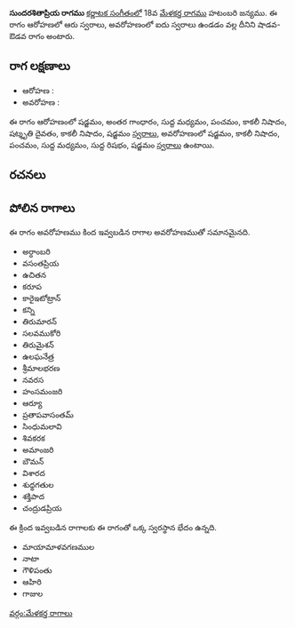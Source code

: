 {{Infobox ragam
	| name          	= సుందరశితాప్రియ
	| synonym	    	= 
	| mela          	= 
	| chakra        	= 
	| janaka        	= 
	| type          	= శాడవ-ఔడవ
	| arohanam      	= {{svaraC|S|G3|M1|P|N3|D3|N3|S'}} 
	| avarohanam    	= {{svaraC|S'|N3|P|M1|R1|S}}
	| jeeva         	=
	| chhaya        	=
	| nyasa         	=
	| vishesha      	= 
	| equivalent  		= 
}}
{{కర్ణాటక సంగీత రాగాలు}}
'''సుందరశితాప్రియ రాగము''' [[కర్ణాటక సంగీతం]]లో 18వ [[మేళకర్త రాగము]] హటంబరి జన్యము.  ఈ రాగం ఆరోహణలో ఆరు స్వరాలు, అవరోహణంలో ఐదు స్వరాలు ఉండడం వల్ల దీనిని షాడవ-ఔడవ రాగం అంటారు.


==రాగ లక్షణాలు==


* ఆరోహణ : {{svaraC|S|G3|M1|P|N3|D3|N3|S'}} 
* అవరోహణ : {{svaraC|S'|N3|P|M1|R1|S}}

ఈ రాగం ఆరోహణంలో షడ్జమం, అంతర గాంధారం, సుద్ద మధ్యమం, పంచమం, కాకలీ నిషాదం, షట్శృతి దైవతం, కాకలీ నిషాదం, షడ్జమం [[స్వరాలు]], అవరోహణంలో షడ్జమం, కాకలీ నిషాదం, పంచమం, సుద్ద మధ్యమం, సుద్ద రిషభం, షడ్జమం [[స్వరాలు]] ఉంటాయి.

==రచనలు==



==పోలిన రాగాలు==
ఈ రాగం అవరోహణము కింద ఇవ్వబడిన రాగాల అవరోహణముతో సమానమైనది.
* అర్ధాంబరి
* వసంతప్రియ
* ఉచితన
* కరూప
* కారైఇటోట్రాన్
* కన్ని
* తిరుమారన్
* సలవముకోరి
* తిరుమైశన్
* ఉలఘనేత్ర
* శ్రీమాలభరణ
* నవరస
* హంసమంజరి
* ఆర్యూ
* ప్రతాపవాసంతమ్
* సింధుమలావి
* శివకరక
* అమాంజరి
* బౌమన్
* విశారద
* శుధ్ధగతుల
* శక్తిపాద
* చంద్రుడప్రియ

ఈ క్రింద ఇవ్వబడిన రాగాలకు ఈ రాగంతో ఒక్క స్వరస్థాన భేదం ఉన్నది.
* మాయామాళవగణముల
* నాటా
* గౌళిపంతు
* ఆహిరి
* గాజుల



[[వర్గం:మేళకర్త రాగాలు]]